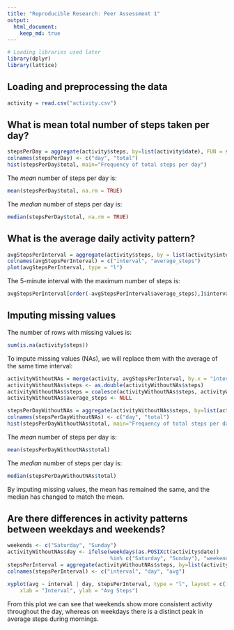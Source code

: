 ```yaml
---
title: "Reproducible Research: Peer Assessment 1"
output: 
  html_document:
    keep_md: true
---
```


```r
# Loading libraries used later
library(dplyr)
library(lattice)
```

## Loading and preprocessing the data

```r
activity = read.csv("activity.csv")
```

## What is mean total number of steps taken per day?
```r
stepsPerDay = aggregate(activity$steps, by=list(activity$date), FUN = sum)
colnames(stepsPerDay) <- c("day", "total")
hist(stepsPerDay$total, main="Frequency of total steps per day")
```

The *mean* number of steps per day is: 

```r
mean(stepsPerDay$total, na.rm = TRUE)
```

The *median* number of steps per day is:

```r
median(stepsPerDay$total, na.rm = TRUE)
```

## What is the average daily activity pattern?

```r
avgStepsPerInterval = aggregate(activity$steps, by = list(activity$interval), FUN = mean, na.rm = TRUE)
colnames(avgStepsPerInterval) = c("interval", "average_steps")
plot(avgStepsPerInterval, type = "l")
```

The 5-minute interval with the maximum number of steps is:

```r
avgStepsPerInterval[order(-avgStepsPerInterval$average_steps),]$interval[1]
```

## Imputing missing values

The number of rows with missing values is:

```r
sum(is.na(activity$steps))
```

To impute missing values (NAs), we will replace them with the average of the same time interval:

```r
activityWithoutNAs = merge(activity, avgStepsPerInterval, by.x = "interval", by.y = "interval")
activityWithoutNAs$steps <- as.double(activityWithoutNAs$steps)
activityWithoutNAs$steps = coalesce(activityWithoutNAs$steps, activityWithoutNAs$average_steps)
activityWithoutNAs$average_steps <- NULL

stepsPerDayWithoutNAs = aggregate(activityWithoutNAs$steps, by=list(activityWithoutNAs$date), FUN = sum)
colnames(stepsPerDayWithoutNAs) <- c("day", "total")
hist(stepsPerDayWithoutNAs$total, main="Frequency of total steps per day")
```

The *mean* number of steps per day is: 

```r
mean(stepsPerDayWithoutNAs$total)
```

The *median* number of steps per day is:

```r
median(stepsPerDayWithoutNAs$total)
```

By imputing missing values, the mean has remained the same, and the median has changed to match the mean.


## Are there differences in activity patterns between weekdays and weekends?

```r
weekends <- c("Saturday", "Sunday")
activityWithoutNAs$day <- ifelse(weekdays(as.POSIXct(activity$date)) 
                                 %in% c("Saturday", "Sunday"), "weekend", "weekday")
stepsPerInterval = aggregate(activityWithoutNAs$steps, by=list(activityWithoutNAs$interval, activityWithoutNAs$day), FUN = mean)
colnames(stepsPerInterval) <- c("interval", "day", "avg")

xyplot(avg ~ interval | day, stepsPerInterval, type = "l", layout = c(1, 2), 
    xlab = "Interval", ylab = "Avg Steps")
```

From this plot we can see that weekends show more consistent activity throughout the day, whereas on weekdays there is a distinct peak in average steps during mornings.